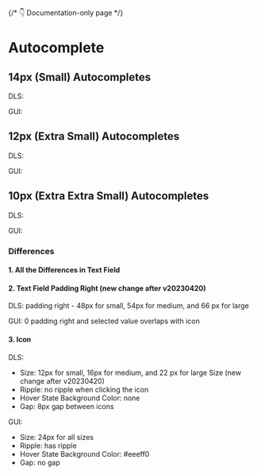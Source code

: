 <style>
  {`
    .flex {
      display: flex;
      align-items: center;
      gap: 16px;
    }
    .type {
      min-width: 40px;
    }
 `}
</style>



{/* 👇 Documentation-only page */}

<Meta title="Autocomplete Overview" />

# Autocomplete

## 14px (Small) Autocompletes

<Canvas>
  <div>
    <div class="flex">
      <p class="type">DLS:</p>
      <Story of={AutocompleteStories.Large} />
      <Story of={AutocompleteStories.LargeFilled} />
      <Story of={AutocompleteStories.LargeDisabled} />
    </div>
  </div>
  <div>
    <div class="flex">
      <p class="type">GUI:</p>
      <Story of={AutocompleteGUIStories.Large} />
      <Story of={AutocompleteGUIStories.LargeFilled} />
      <Story of={AutocompleteGUIStories.LargeDisabled} />
    </div>
  </div>
</Canvas>

## 12px (Extra Small) Autocompletes

<Canvas>
  <div>
    <div class="flex">
      <p class="type">DLS:</p>
      <Story of={AutocompleteStories.Medium} />
      <Story of={AutocompleteStories.MediumFilled} />
      <Story of={AutocompleteStories.MediumDisabled} />
    </div>
  </div>
  <div>
    <div class="flex">
      <p class="type">GUI:</p>
      <Story of={AutocompleteGUIStories.Medium} />
      <Story of={AutocompleteGUIStories.MediumFilled} />
      <Story of={AutocompleteGUIStories.MediumDisabled} />
    </div>

  </div>
</Canvas>

## 10px (Extra Extra Small) Autocompletes

<Canvas>
  <div>
    <div class="flex">
      <p class="type">DLS:</p>
      <Story of={AutocompleteStories.Small} />
      <Story of={AutocompleteStories.SmallFilled} />
      <Story of={AutocompleteStories.SmallDisabled} />
    </div>
  </div>
  <div>
    <div class="flex">
      <p class="type">GUI:</p>
      <Story of={AutocompleteGUIStories.Small} />
      <Story of={AutocompleteGUIStories.SmallFilled} />
      <Story of={AutocompleteGUIStories.SmallDisabled} />
    </div>
  </div>
</Canvas>

### Differences

#### 1. All the Differences in Text Field

#### 2. Text Field Padding Right (new change after v20230420)

DLS: padding right - 48px for small, 54px for medium, and 66 px for large

GUI: 0 padding right and selected value overlaps with icon

#### 3. Icon

DLS:

- Size: 12px for small, 16px for medium, and 22 px for large Size (new change after v20230420)
- Ripple: no ripple when clicking the icon
- Hover State Background Color: none
- Gap: 8px gap between icons

GUI:

- Size: 24px for all sizes
- Ripple: has ripple
- Hover State Background Color: #eeeff0
- Gap: no gap
